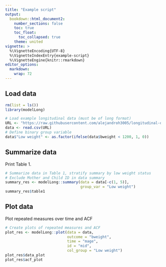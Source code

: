```yaml
---
title: "Example script"
output: 
  bookdown::html_document2:
    number_sections: false
    toc: true
    toc_float:
      toc_collapsed: true
    theme: united
vignette: >
  %\VignetteEncoding{UTF-8}
  %\VignetteIndexEntry{example-script}
  %\VignetteEngine{knitr::rmarkdown}
editor_options: 
  markdown: 
    wrap: 72
---
```


## Load data

```r
rm(list = ls())
library(modelLong)

# Load example longitudinal data (must be of long format)
URL <- "https://raw.githubusercontent.com/alejandroh3005/longitudinal-data/main/data/cdc-birthwt.csv"
data <- read.csv(URL)
# Define binary group variable
data$"Low weight" <- as.factor(ifelse(data$bweight < 1200, 1, 0))
```

## Summarize data

Print Table 1.

```r
# Summarize data in Table 1, stratify summary by low weight status
# Exclude Mother and Child ID in data summary
summary_res <- modelLong::summary(data = data[-c(1, 5)],
                                  group_var = "Low weight")
summary_res$table1
```

## Plot data

Plot repeated measures over time and ACF

```r
# Create plots of repeated measures and ACF
plot_res <- modelLong::plot(data = data,
                            outcome = "bweight",
                            time = "mage",
                            id = "mid",
                            col_group = "Low weight")
plot_res$data_plot
plot_res$acf_plot
```

